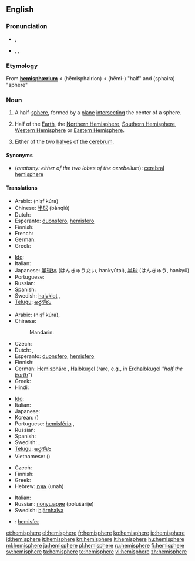 {{wikipedia}}
{{also|hémisphère}}
==English==

===Pronunciation===
* {{a|RP}} {{IPA|/ˈhɛmɪsfɪə/}}, {{SAMPA|/"hEmIsfI@/}}
* {{a|US}} {{enPR|hĕ'mĭsfîr}}, {{IPA|/ˈhɛmɪsfɪər/}}, {{SAMPA|/"hEmIsfI@`/}}

===Etymology===
From {{etyl|la}} '''[[hemisphærium]]''' < {{etyl|grc}} {{term|lang=grc|ἡμισφαίριον}} (hēmisphairion) <  {{term|lang=grc|ἡμι-}} (hēmi-) "half" and {{term|lang=grc|σφαῖρα}} (sphaira) "sphere"

===Noun===
{{en-noun}}

# {{geometry}} A half-[[sphere]], formed by a [[plane]] [[intersect]]ing the center of a sphere.
# {{geography}} Half of the [[Earth]], the [[Northern Hemisphere]], [[Southern Hemisphere]], [[Western Hemisphere]] or [[Eastern Hemisphere]].
# {{anatomy}} Either of the two [[halves]] of the [[cerebrum]].

====Synonyms====
* (''anatomy: either of the two lobes of the cerebellum''): [[cerebral hemisphere]]

====Translations====
{{trans-top|half-sphere}}
* Arabic: {{Arab|[[نصف كرة]]}} (niṣf kúra)
* Chinese: [[半球]] (bànqiú)
* Dutch: {{t+|nl|hemisfeer|m}}
* Esperanto: [[duonsfero]], [[hemisfero]]
* Finnish: {{t-|fi|puolipallo}}
* French: {{t+|fr|hémisphère|m}}
* German: {{t+|de|Halbkugel|f}}
* Greek: {{t+|el|ημισφαίριο|tr=imisfério}}
{{trans-mid}}
* [[Ido]]: {{t|io|misfero|xs=Ido}}
* Italian: {{t+|it|emisfero}}
* Japanese: [[半球体]] (はんきゅうたい, hankyūtai), [[半球]] (はんきゅう, hankyū)
* Portuguese: {{t+|pt|hemisfério|m}}
* Russian: {{t+|ru|полушарие|n|tr=polušárije|sc=Cyrl}}
* Spanish: {{t+|es|hemisferio|m}}
* Swedish: [[halvklot]] {{c}}, {{t+|sv|hemisfär}} {{c}}
* [[Telugu]]: [[అర్థగోళం]]
{{trans-bottom}}

{{trans-top|half of the Earth}}
* Arabic: {{Arab|[[نصف كرة]]}} (niṣf kúra),  {{t|ar|نصف كرة|m|tr=niSf kúra|sc=Arab}}
* Chinese:
*: Mandarin: {{t|zh|半球|tr=bànqiú|sc=Hani}}
* Czech: {{t-|cs|polokoule|f}}
* Dutch: {{t+|nl|halfrond|n}}, {{t+|nl|hemisfeer|m}}
* Esperanto: [[duonsfero]], [[hemisfero]]
* Finnish: {{t-|fi|pallonpuolisko}}
* German: [[Hemisphäre]] {{f}}, [[Halbkugel]] {{f}} (rare, e.g., in [[Erdhalbkugel]] ''"half the [[Earth]]"'')
* Greek: {{t+|el|ημισφαίριο|m|tr=ημισφαίριο}}
* Hindi: {{t|hi|गोलार्ध|tr=gōlārdh|sc=Deva}}
{{trans-mid}}
* [[Ido]]: {{t|io|misfero|xs=Ido}}
* Italian: {{t+|it|emisfero}}
* Japanese: {{t|ja|半球|tr=はんきゅう, hankyū|sc=Jpan}}
* Korean: {{t|ko|반구|tr=bangu|sc=Kore}} ({{t|ko|半球|sc=Kore}})
* Portuguese: [[hemisfério]] {{m}},  {{t|pt|hemisfério|m}}
* Russian:  {{t+|ru|полушарие|n|tr=polušárije|sc=Cyrl}}
* Spanish: {{t|es|hemisferio|m}}
* Swedish: {{t|sv|halvklot|c}}, {{t+|sv|hemisfär}} {{c}}
* [[Telugu]]: [[అర్థగోళం]]
* Vietnamese: {{t|vi|bán cầu}} ({{t|vi|半球}})
{{trans-bottom}}

{{trans-top|lobe of cerebrum}}
* Czech: {{t-|cs|hemisféra|f}}
* Finnish: {{t-|fi|aivopuolisko}}
* Greek: {{t+|el|ημισφαίριο|m|tr=imisfério}}
* Hebrew: [[אונה|אוּנָה]] (unah) {{f}}
{{trans-mid}}
* Italian: {{t+|it|emisfero|m}}
* Russian: [[полушарие]] (polušárije) {{n}}
* Swedish: [[hjärnhalva]] {{c}}
{{trans-bottom}}

{{checktrans-top}}
* {{ttbc|Indonesian}}: [[hemisfer]]
{{trans-bottom}}

[[et:hemisphere]]
[[el:hemisphere]]
[[fr:hemisphere]]
[[ko:hemisphere]]
[[io:hemisphere]]
[[id:hemisphere]]
[[it:hemisphere]]
[[kn:hemisphere]]
[[lt:hemisphere]]
[[hu:hemisphere]]
[[ml:hemisphere]]
[[ja:hemisphere]]
[[pl:hemisphere]]
[[ru:hemisphere]]
[[fi:hemisphere]]
[[sv:hemisphere]]
[[ta:hemisphere]]
[[te:hemisphere]]
[[vi:hemisphere]]
[[zh:hemisphere]]
